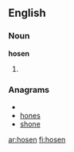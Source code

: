 {{also|Hosen}}
==English==
===Noun===
'''hosen'''
# {{plural of|[[hose]]}}

===Anagrams===
* {{alphagram|ehnos}}
* [[hones#English|hones]]
* [[shone#English|shone]]

[[ar:hosen]]
[[fi:hosen]]